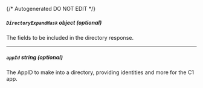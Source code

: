 {/* Autogenerated DO NOT EDIT  */}

##### `DirectoryExpandMask` _object (optional)_
The fields to be included in the directory response.
<Collapsible openLabel={Labels.showProperties} closeLabel={Labels.hideProperties}>
    <DirectoryExpandMask/>
</Collapsible>

---
##### `appId` _string (optional)_
The AppID to make into a directory, providing identities and more for the C1 app.


